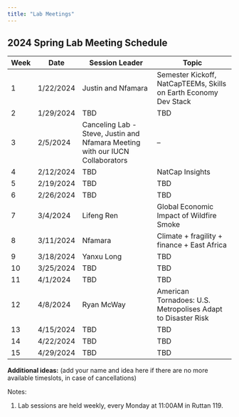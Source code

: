```yaml
---
title: "Lab Meetings"
---
```


## 2024 Spring Lab Meeting Schedule

| Week | Date      | Session Leader                                      | Topic                                                |
|------|-----------|-----------------------------------------------------|------------------------------------------------------|
| 1    | 1/22/2024 | Justin and Nfamara                                  | Semester Kickoff, NatCapTEEMs, Skills on Earth Economy Dev Stack |
| 2    | 1/29/2024 |    TBD                                                 | TBD                                                  |
| 3    | 2/5/2024  | Canceling Lab - Steve, Justin and Nfamara Meeting with our IUCN Collaborators      | --                  |
| 4    | 2/12/2024 |     TBD                                                | NatCap Insights                                      |
| 5    | 2/19/2024 |     TBD                                                | TBD                                                  |
| 6    | 2/26/2024 |      TBD                                               | TBD                                                  |
| 7    | 3/4/2024  | Lifeng Ren                                          | Global Economic Impact of Wildfire Smoke             |
| 8    | 3/11/2024 | Nfamara                                             | Climate + fragility + finance + East Africa          |
| 9    | 3/18/2024 | Yanxu Long                                          | TBD                                                  |
| 10   | 3/25/2024 |     TBD                                                | TBD                                                  |
| 11   | 4/1/2024  |    TBD                                                 | TBD                                                  |
| 12   | 4/8/2024  | Ryan McWay                                          | American Tornadoes: U.S. Metropolises Adapt to Disaster Risk |
| 13   | 4/15/2024 |     TBD                                                | TBD                                                  |
| 14   | 4/22/2024 |    TBD                                                 | TBD                                                  |
| 15   | 4/29/2024 |     TBD                                                | TBD                                                  |

**Additional ideas:** (add your name and idea here if there are no more available timeslots, in case of cancellations) 

Notes:

1.  Lab sessions are held weekly, every Monday at 11:00AM in Ruttan 119.
